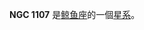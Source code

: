 {{NGCInfoBox|NGCID=NGC 1107|發現者=阿爾伯特·馬爾夫|發現日期=1864年9月2日|其他編號=UGC 2307,MCG 1-8-6,ZWG 415.13|曆元=J2000.0|赤經=49分19.5秒
|赤緯=8°5'36"|星座=鲸鱼座|星體=星系|星等=12.5|表面亮度=13.5|藍等=13.5}}

'''NGC 1107''' 是[[鲸鱼座|鲸鱼座]]的一個[[星系|星系]]。

{{NGCReference|1107}}
{{Catalogs|NGC=1107}}

{{Galaxy-stub}}